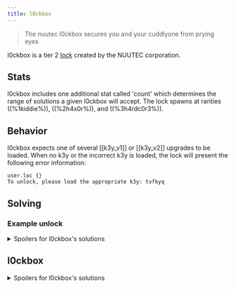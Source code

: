 ```yaml
---
title: l0ckbox
---
```


> The nuutec l0ckbox secures you and your cuddlyone from prying eyes

l0ckbox is a tier 2 [lock](/upgrades/locks) created by the NUUTEC corporation.

## Stats

l0ckbox includes one additional stat called 'count' which determines the range of solutions a given l0ckbox will accept. The lock spawns at rarities ((%1kiddie%)), ((%2h4x0r%)), and ((%3h4rdc0r3%)).

## Behavior

l0ckbox expects one of several [[k3y_v1]] or [[k3y_v2]] upgrades to be loaded.
When no k3y or the incorrect k3y is loaded, the lock will present the following error information:

```
user.loc {}
To unlock, please load the appropriate k3y: tvfkyq
```

## Solving

### Example unlock

<details>
  <summary>Spoilers for l0ckbox's solutions</summary>

```
>>user.loc {}
To unlock, please load the appropriate k3y: tvfkyqv

>>sys.upgrades
...
017 tier_1 tool         k3y_v1
...

>>sys.upgrades (i:17, full:true)
{
  ...
  k3y: "tvfkyqv"
  ...
}

>>sys.manage {load:17}
Success

>>user.loc {}
WARNING: BINMAT security shell inactive. Intelligent defense system offline.
LOCK_UNLOCKED
System <user> breached.
Connection terminated.

```

</details>

## l0ckbox

<details>
  <summary>Spoilers for l0ckbox's solutions</summary>
Load the correct [[k3y_v1]] or [[key_v2]] upgrade which has the same k3y value that the lock requires.

</details>
